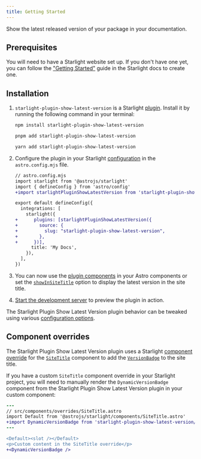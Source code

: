 ```yaml
---
title: Getting Started
---
```


Show the latest released version of your package in your documentation.

## Prerequisites

You will need to have a Starlight website set up.
If you don't have one yet, you can follow the ["Getting Started"](https://starlight.astro.build/getting-started) guide in the Starlight docs to create one.

## Installation


<Steps>

1. `starlight-plugin-show-latest-version` is a Starlight [plugin](https://starlight.astro.build/reference/plugins/). Install it by running the following command in your terminal:

   <Tabs syncKey="pkg">

   <TabItem label="npm">

   ```sh
   npm install starlight-plugin-show-latest-version
   ```

   </TabItem>

   <TabItem label="pnpm">

   ```sh
   pnpm add starlight-plugin-show-latest-version
   ```

   </TabItem>

   <TabItem label="Yarn">

   ```sh
   yarn add starlight-plugin-show-latest-version
   ```

   </TabItem>

   </Tabs>

2. Configure the plugin in your Starlight [configuration](https://starlight.astro.build/reference/configuration/#plugins) in the `astro.config.mjs` file.

   ```diff lang="js"
   // astro.config.mjs
   import starlight from '@astrojs/starlight'
   import { defineConfig } from 'astro/config'
   +import starlightPluginShowLatestVersion from 'starlight-plugin-show-latest-version'

   export default defineConfig({
     integrations: [
       starlight({
   +      plugins: [starlightPluginShowLatestVersion({
   +        source: {
   +          slug: "starlight-plugin-show-latest-version",
   +        },
   +      })],
         title: 'My Docs',
       }),
     ],
   })
   ```

3. You can now use the [plugin components](/components) in your Astro components or set the [`showInSiteTitle`](/configuration#showinsitetitle) option to display the latest version in the site title.

4. [Start the development server](https://starlight.astro.build/getting-started/#start-the-development-server) to preview the plugin in action.

</Steps>

The Starlight Plugin Show Latest Version plugin behavior can be tweaked using various [configuration options](/configuration).

## Component overrides

The Starlight Plugin Show Latest Version plugin uses a Starlight [component override](https://starlight.astro.build/guides/overriding-components/) for the [`SiteTitle`](https://starlight.astro.build/reference/overrides/#sitetitle) component to add the [`VersionBadge`](/components#versionbadge) to the site title.

If you have a custom `SiteTitle` component override in your Starlight project, you will need to manually render the `DynamicVersionBadge` component from the Starlight Plugin Show Latest Version plugin in your custom component:

```diff lang="astro"
---
// src/components/overrides/SiteTitle.astro
import Default from '@astrojs/starlight/components/SiteTitle.astro'
+import DynamicVersionBadge from 'starlight-plugin-show-latest-version/components/DynamicVersionBadge.astro'
---

<Default><slot /></Default>
<p>Custom content in the SiteTitle override</p>
+<DynamicVersionBadge />
```
